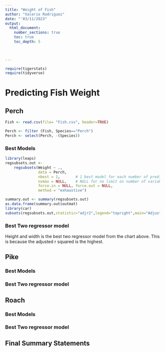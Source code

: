 ```yaml
---
title: "Weight of Fish"
author: "Valerie Rodriguez"
date: "'03/11/2023"  
output: 
  html_document:
    number_sections: true
    toc: true
    toc_depth: 5

 
    
---
```



```r
require(tigerstats)
require(tidyverse)
```

# Predicting Fish Weight


## Perch

```r
Fish <- read.csv(file= "Fish.csv", header=TRUE)
```

```r
Perch <- filter (Fish, Species=="Perch")
Perch <- select(Perch, -(Species))
```



### Best Models

```r
library(leaps)
regsubsets.out <-
    regsubsets(Weight ~ .,
               data = Perch,
               nbest = 1,       # 1 best model for each number of predictors
               nvmax = NULL,    # NULL for no limit on number of variables
               force.in = NULL, force.out = NULL,
               method = "exhaustive")

summary.out <- summary(regsubsets.out)
as.data.frame(summary.out$outmat)
library(car)
subsets(regsubsets.out,statistic="adjr2",legend="topright",main="Adjusted R^2")
```

### Best Two regressor model

Height and width is the best two regressor model from the chart above. This is because the adjusted r squared is the highest.

## Pike


### Best Models


### Best Two regressor model



## Roach


### Best Models


### Best Two regressor model


## Final Summary Statements

